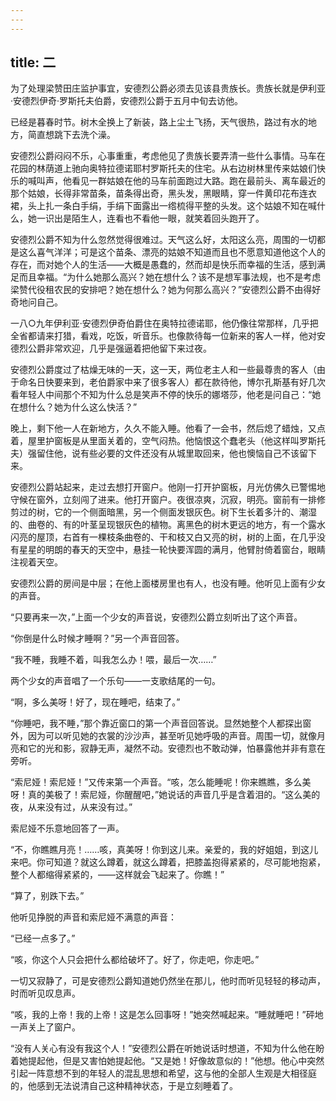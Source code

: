 ```yaml
---
---
---
```

title: 二
---




为了处理梁赞田庄监护事宜，安德烈公爵必须去见该县贵族长。贵族长就是伊利亚·安德烈伊奇·罗斯托夫伯爵，安德烈公爵于五月中旬去访他。

已经是暮春时节。树木全换上了新装，路上尘土飞扬，天气很热，路过有水的地方，简直想跳下去洗个澡。

安德烈公爵闷闷不乐，心事重重，考虑他见了贵族长要弄清一些什么事情。马车在花园的林荫道上驰向奥特拉德诺耶村罗斯托夫的住宅。从右边树林里传来姑娘们快乐的喊叫声，他看见一群姑娘在他的马车前面跑过大路。跑在最前头、离车最近的那个姑娘，长得非常苗条，苗条得出奇，黑头发，黑眼睛，穿一件黄印花布连衣裙，头上扎一条白手绢，手绢下面露出一绺梳得平整的头发。这个姑娘不知在喊什么，她一识出是陌生人，连看也不看他一眼，就笑着回头跑开了。

安德烈公爵不知为什么忽然觉得很难过。天气这么好，太阳这么亮，周围的一切都是这么喜气洋洋；可是这个苗条、漂亮的姑娘不知道而且也不愿意知道他这个人的存在，而对她个人的生活——大概是愚蠢的，然而却是快乐而幸福的生活，感到满足而且幸福。“为什么她那么高兴？她在想什么？该不是想军事法规，也不是考虑梁赞代役租农民的安排吧？她在想什么？她为何那么高兴？”安德烈公爵不由得好奇地问自己。

一八○九年伊利亚·安德烈伊奇伯爵住在奥特拉德诺耶，他仍像往常那样，几乎把全省都请来打猎，看戏，吃饭，听音乐。也像款待每一位新来的客人一样，他对安德烈公爵非常欢迎，几乎是强逼着把他留下来过夜。

安德烈公爵度过了枯燥无味的一天，这一天，两位老主人和一些最尊贵的客人（由于命名日快要来到，老伯爵家中来了很多客人）都在款待他，博尔孔斯基有好几次看年轻人中间那个不知为什么总是笑声不停的快乐的娜塔莎，他老是问自己：“她在想什么？她为什么这么快活？”

晚上，剩下他一人在新地方，久久不能入睡。他看了一会书，然后熄了蜡烛，又点着，屋里护窗板是从里面关着的，空气闷热。他恼恨这个蠢老头（他这样叫罗斯托夫）强留住他，说有些必要的文件还没有从城里取回来，他也懊恼自己不该留下来。

安德烈公爵站起来，走过去想打开窗户。他刚一打开护窗板，月光仿佛久已警惕地守候在窗外，立刻闯了进来。他打开窗户。夜很凉爽，沉寂，明亮。窗前有一排修剪过的树，它的一个侧面暗黑，另一个侧面发银灰色。树下生长着多汁的、潮湿的、曲卷的、有的叶茎呈现银灰色的植物。离黑色的树木更远的地方，有一个露水闪亮的屋顶，右首有一棵枝条曲卷的、干和枝又白又亮的树，树的上面，在几乎没有星星的明朗的春天的天空中，悬挂一轮快要浑圆的满月，他臂肘倚着窗台，眼睛注视着天空。

安德烈公爵的房间是中层；在他上面楼房里也有人，也没有睡。他听见上面有少女的声音。

“只要再来一次，”上面一个少女的声音说，安德烈公爵立刻听出了这个声音。

“你倒是什么时候才睡啊？”另一个声音回答。

“我不睡，我睡不着，叫我怎么办！喂，最后一次……”

两个少女的声音唱了一个乐句——一支歌结尾的一句。

“啊，多么美呀！好了，现在睡吧，结束了。”

“你睡吧，我不睡，”那个靠近窗口的第一个声音回答说。显然她整个人都探出窗外，因为可以听见她的衣裳的沙沙声，甚至听见她呼吸的声音。周围一切，就像月亮和它的光和影，寂静无声，凝然不动。安德烈也不敢动弹，怕暴露他并非有意在旁听。

“索尼娅！索尼娅！”又传来第一个声音。“咳，怎么能睡呢！你来瞧瞧，多么美呀！真的美极了！索尼娅，你醒醒吧，”她说话的声音几乎是含着泪的。“这么美的夜，从来没有过，从来没有过。”

索尼娅不乐意地回答了一声。

“不，你瞧瞧月亮！……咳，真美呀！你到这儿来。亲爱的，我的好姐姐，到这儿来吧。你可知道？就这么蹲着，就这么蹲着，把膝盖抱得紧紧的，尽可能地抱紧，整个人都缩得紧紧的，——这样就会飞起来了。你瞧！”

“算了，别跌下去。”

他听见挣脱的声音和索尼娅不满意的声音：

“已经一点多了。”

“咳，你这个人只会把什么都给破坏了。好了，你走吧，你走吧。”

一切又寂静了，可是安德烈公爵知道她仍然坐在那儿，他时而听见轻轻的移动声，时而听见叹息声。

“咳，我的上帝！我的上帝！这是怎么回事呀！”她突然喊起来。“睡就睡吧！”砰地一声关上了窗户。

“没有人关心有没有我这个人！”安德烈公爵在听她说话时想道，不知为什么他在盼着她提起他，但是又害怕她提起他。“又是她！好像故意似的！”他想。他心中突然引起一阵意想不到的年轻人的混乱思想和希望，这与他的全部人生观是大相径庭的，他感到无法说清自己这种精神状态，于是立刻睡着了。